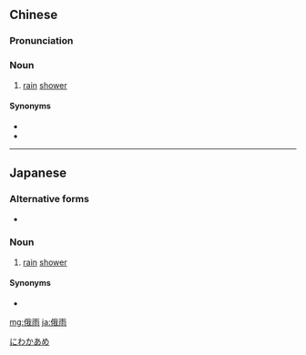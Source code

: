==Chinese==
{{zh-forms}}

===Pronunciation===
{{zh-pron
|m=éyǔ
|c=ngo4 jyu5
|cat=n
}}

===Noun===
{{zh-noun}}

# [[rain]] [[shower]]

====Synonyms====
* {{zh-l|陣雨/阵雨}}
* {{zh-l|小雨}}

{{zh-cat|Weather}}

----

==Japanese==
{{ja-kanjitab|にわか|あめ|yomi=k}}

===Alternative forms===
* {{l|ja|にわか雨}}

===Noun===
{{ja-noun|にわか.あめ}}

# [[rain]] [[shower]]

====Synonyms====
* {{ja-r|驟雨|しゅうう}}

[[Category:ja:Rain|にわかあめ]]

[[mg:俄雨]]
[[ja:俄雨]]